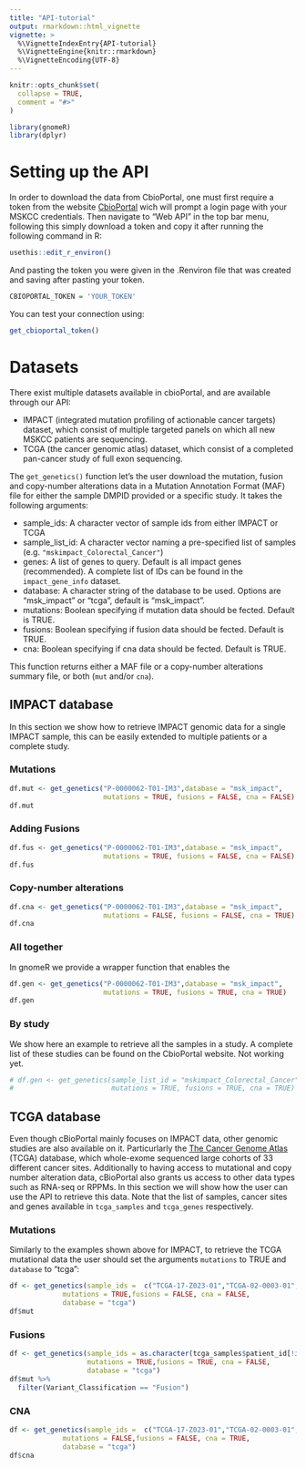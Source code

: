 ```yaml
---
title: "API-tutorial"
output: rmarkdown::html_vignette
vignette: >
  %\VignetteIndexEntry{API-tutorial}
  %\VignetteEngine{knitr::rmarkdown}
  %\VignetteEncoding{UTF-8}
---
```


```r
knitr::opts_chunk$set(
  collapse = TRUE,
  comment = "#>"
)
```

```r
library(gnomeR)
library(dplyr)
```

# Setting up the API

In order to download the data from CbioPortal, one must first require a token from the website [CbioPortal](https://cbiologin.mskcc.org/) wich will prompt a login page with your MSKCC credentials. Then navigate to "Web API" in the top bar menu, following this simply download a token and copy it after running the following command in R:


```r
usethis::edit_r_environ()
```

And pasting the token you were given in the .Renviron file that was created and saving after pasting your token.

```r
CBIOPORTAL_TOKEN = 'YOUR_TOKEN'
```

You can test your connection using:

```r
get_cbioportal_token()
```

# Datasets

There exist multiple datasets available in cbioPortal, and are available through our API:

- IMPACT (integrated mutation profiling of actionable cancer targets) dataset, which consist of multiple targeted panels on which all new MSKCC patients are sequencing.
- TCGA (the cancer genomic atlas) dataset, which consist of a completed pan-cancer study of full exon sequencing.

The `get_genetics()` function let's the user download the mutation, fusion and copy-number alterations data in a Mutation Annotation Format (MAF) file for either the sample DMPID provided or a specific study. It takes the following arguments:

- sample_ids: A character vector of sample ids from either IMPACT or TCGA
- sample_list_id: A character vector naming a pre-specified list of samples (e.g. `"mskimpact_Colorectal_Cancer"`)
- genes: A list of genes to query. Default is all impact genes (recommended). A complete list of IDs can be found in the `impact_gene_info` dataset.
- database: A character string of the database to be used. Options are "msk_impact" or "tcga", default is "msk_impact".
- mutations: Boolean specifying if mutation data should be fected. Default is TRUE.
- fusions: Boolean specifying if fusion data should be fected. Default is TRUE.
- cna: Boolean specifying if cna data should be fected. Default is TRUE.

This function returns either a MAF file or a copy-number alterations summary file, or both (`mut` and/or `cna`).

## IMPACT database

In this section we show how to retrieve IMPACT genomic data for a single IMPACT sample, this can be easily extended to multiple patients or a complete study.

### Mutations

```r
df.mut <- get_genetics("P-0000062-T01-IM3",database = "msk_impact",
                       mutations = TRUE, fusions = FALSE, cna = FALSE)
df.mut
```

### Adding Fusions

```r
df.fus <- get_genetics("P-0000062-T01-IM3",database = "msk_impact",
                       mutations = TRUE, fusions = FALSE, cna = FALSE)
df.fus
```

### Copy-number alterations

```r
df.cna <- get_genetics("P-0000062-T01-IM3",database = "msk_impact",
                       mutations = FALSE, fusions = FALSE, cna = TRUE)
df.cna
```

### All together

In gnomeR we provide a wrapper function that enables the 

```r
df.gen <- get_genetics("P-0000062-T01-IM3",database = "msk_impact",
                       mutations = TRUE, fusions = TRUE, cna = TRUE)
df.gen
```

### By study

We show here an example to retrieve all the samples in a study. A complete list of these studies can be found on the CbioPortal website.
Not working yet.
```r
# df.gen <- get_genetics(sample_list_id = "mskimpact_Colorectal_Cancer",database = "msk_impact",
#                        mutations = TRUE, fusions = TRUE, cna = TRUE)
```


## TCGA database

Even though cBioPortal mainly focuses on IMPACT data, other genomic studies are also available on it. Particurlarly the [The Cancer Genome Atlas](https://www.cancer.gov/about-nci/organization/ccg/research/structural-genomics/tcga) (TCGA) database, which whole-exome sequenced large cohorts of 33 different cancer sites. Additionally to having access to mutational and copy number alteration data, cBioPortal also grants us access to other data types such as RNA-seq or RPPMs. In this section we will show how the user can use the API to retrieve this data. Note that the list of samples, cancer sites and genes available in `tcga_samples` and `tcga_genes` respectively.

### Mutations

Similarly to the examples shown above for IMPACT, to retrieve the TCGA mutational data the user should set the arguments `mutations` to TRUE and `database` to "tcga":

```r
df <- get_genetics(sample_ids =  c("TCGA-17-Z023-01","TCGA-02-0003-01","TCGA-02-0055-01"),
             mutations = TRUE,fusions = FALSE, cna = FALSE,
             database = "tcga")
df$mut
```

### Fusions

```r
df <- get_genetics(sample_ids = as.character(tcga_samples$patient_id[!is.na(tcga_samples$Cancer_Code)]),
                   mutations = TRUE,fusions = TRUE, cna = FALSE,
                   database = "tcga")
df$mut %>% 
  filter(Variant_Classification == "Fusion")
```

### CNA

```r
df <- get_genetics(sample_ids =  c("TCGA-17-Z023-01","TCGA-02-0003-01","TCGA-02-0055-01"),
             mutations = FALSE,fusions = FALSE, cna = TRUE,
             database = "tcga")
df$cna
```
